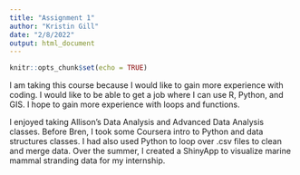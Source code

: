 ```yaml
---
title: "Assignment 1"
author: "Kristin Gill"
date: "2/8/2022"
output: html_document
---
```


```r
knitr::opts_chunk$set(echo = TRUE)
```

I am taking this course because I would like to gain more experience with coding. I would like to be able to get a job where I can use R, Python, and GIS. I hope to gain more experience with loops and functions. 

I enjoyed taking Allison's Data Analysis and Advanced Data Analysis classes. Before Bren, I took some Coursera intro to Python and data structures classes. I had also used Python to loop over .csv files to clean and merge data. Over the summer, I created a ShinyApp to visualize marine mammal stranding data for my internship. 
